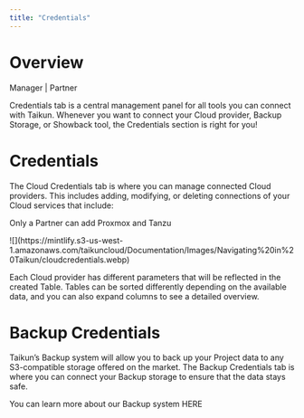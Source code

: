 ```yaml
---
title: "Credentials"
---
```


# Overview

<Icon icon="user-tie" iconType="solid" /> Manager | <Icon icon="handshake" iconType="solid" /> Partner

Credentials tab is a central management panel for all tools you can connect with Taikun. Whenever you want to connect your Cloud provider, Backup Storage, or Showback tool, the Credentials section is right for you!

# Credentials

The Cloud Credentials tab is where you can manage connected Cloud providers. This includes adding, modifying, or deleting connections of your Cloud services that include:

<Warning>Only a Partner can add Proxmox and Tanzu </Warning>

<CardGroup cols={4}>
  <Card title="Amazon Web Services (AWS)" />

  <Card title="Microsoft Azure" />

  <Card title="Google Cloud Platform (GCP)" />

  <Card title="OpenStack" />

  <Card title="Tanzu" />

  <Card title="Proxmox" />

  <Card title="Openshift" />

  <Card title="VMware vSphere" />

  <Card title="Zededa" />

  <Card title="Zadara" />
</CardGroup>

<Frame caption="Cloud credentials">
  ![](https://mintlify.s3-us-west-1.amazonaws.com/taikuncloud/Documentation/Images/Navigating%20in%20Taikun/cloudcredentials.webp)
</Frame>

Each Cloud provider has different parameters that will be reflected in the created Table. Tables can be sorted differently depending on the available data, and you can also expand columns to see a detailed overview.

# Backup Credentials

Taikun’s Backup system will allow you to back up your Project data to any S3-compatible storage offered on the market. The Backup Credentials tab is where you can connect your Backup storage to ensure that the data stays safe.

<Card title="Backup system" icon="right-to-bracket" href="/content/components/card-group" horizontal>
  You can learn more about our Backup system HERE
</Card>